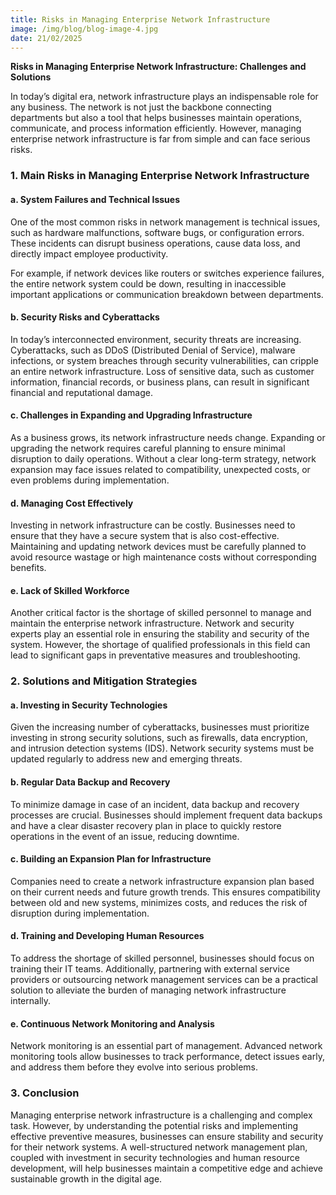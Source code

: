```yaml
---
title: Risks in Managing Enterprise Network Infrastructure
image: /img/blog/blog-image-4.jpg
date: 21/02/2025
---
```


**Risks in Managing Enterprise Network Infrastructure: Challenges and Solutions**

In today’s digital era, network infrastructure plays an indispensable role for any business. The network is not just the backbone connecting departments but also a tool that helps businesses maintain operations, communicate, and process information efficiently. However, managing enterprise network infrastructure is far from simple and can face serious risks.

### 1. **Main Risks in Managing Enterprise Network Infrastructure**

#### a. **System Failures and Technical Issues**

One of the most common risks in network management is technical issues, such as hardware malfunctions, software bugs, or configuration errors. These incidents can disrupt business operations, cause data loss, and directly impact employee productivity.

For example, if network devices like routers or switches experience failures, the entire network system could be down, resulting in inaccessible important applications or communication breakdown between departments.

#### b. **Security Risks and Cyberattacks**

In today’s interconnected environment, security threats are increasing. Cyberattacks, such as DDoS (Distributed Denial of Service), malware infections, or system breaches through security vulnerabilities, can cripple an entire network infrastructure. Loss of sensitive data, such as customer information, financial records, or business plans, can result in significant financial and reputational damage.

#### c. **Challenges in Expanding and Upgrading Infrastructure**

As a business grows, its network infrastructure needs change. Expanding or upgrading the network requires careful planning to ensure minimal disruption to daily operations. Without a clear long-term strategy, network expansion may face issues related to compatibility, unexpected costs, or even problems during implementation.

#### d. **Managing Cost Effectively**

Investing in network infrastructure can be costly. Businesses need to ensure that they have a secure system that is also cost-effective. Maintaining and updating network devices must be carefully planned to avoid resource wastage or high maintenance costs without corresponding benefits.

#### e. **Lack of Skilled Workforce**

Another critical factor is the shortage of skilled personnel to manage and maintain the enterprise network infrastructure. Network and security experts play an essential role in ensuring the stability and security of the system. However, the shortage of qualified professionals in this field can lead to significant gaps in preventative measures and troubleshooting.

### 2. **Solutions and Mitigation Strategies**

#### a. **Investing in Security Technologies**

Given the increasing number of cyberattacks, businesses must prioritize investing in strong security solutions, such as firewalls, data encryption, and intrusion detection systems (IDS). Network security systems must be updated regularly to address new and emerging threats.

#### b. **Regular Data Backup and Recovery**

To minimize damage in case of an incident, data backup and recovery processes are crucial. Businesses should implement frequent data backups and have a clear disaster recovery plan in place to quickly restore operations in the event of an issue, reducing downtime.

#### c. **Building an Expansion Plan for Infrastructure**

Companies need to create a network infrastructure expansion plan based on their current needs and future growth trends. This ensures compatibility between old and new systems, minimizes costs, and reduces the risk of disruption during implementation.

#### d. **Training and Developing Human Resources**

To address the shortage of skilled personnel, businesses should focus on training their IT teams. Additionally, partnering with external service providers or outsourcing network management services can be a practical solution to alleviate the burden of managing network infrastructure internally.

#### e. **Continuous Network Monitoring and Analysis**

Network monitoring is an essential part of management. Advanced network monitoring tools allow businesses to track performance, detect issues early, and address them before they evolve into serious problems.

### 3. **Conclusion**

Managing enterprise network infrastructure is a challenging and complex task. However, by understanding the potential risks and implementing effective preventive measures, businesses can ensure stability and security for their network systems. A well-structured network management plan, coupled with investment in security technologies and human resource development, will help businesses maintain a competitive edge and achieve sustainable growth in the digital age.
